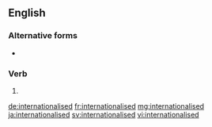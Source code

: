 ==English==

===Alternative forms===
* {{l|en|internationalized}}

===Verb===
{{head|en|verb form}}

# {{en-past of|internationalise}}

[[de:internationalised]]
[[fr:internationalised]]
[[mg:internationalised]]
[[ja:internationalised]]
[[sv:internationalised]]
[[vi:internationalised]]